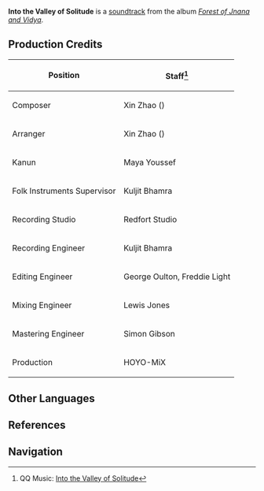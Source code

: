 {{Soundtrack Infobox
|title          =
|image          = Forest of Jnana and Vidya.png
|album          = Forest of Jnana and Vidya
|disc           = 2
|number         = 44
|featured       =
|featured2      =
|featured3      =
|featured_disc  =
|featured_disc2 =
|featured_disc3 =
|youtube_id     = mR2O7Iv20pA
|spotify_id     = 1rG7J6H4DwumYGEAhpYANL
|played_in      = Ardravi Valley
|during         = [[Ardravi Valley]] (Night)
|domain         =
|previous       = Lost in Sweet Gentle Breezes
|next           = Speechless Sorrows
}}
'''Into the Valley of Solitude''' is a [[soundtrack]] from the album ''[[Forest of Jnana and Vidya]]''.

==Production Credits==
{| class="wikitable" style="text-align:left; height:0.5em"
! Position
! Staff<ref>QQ Music: [https://y.qq.com/n/ryqq/songDetail/0047VfrZ45132z Into the Valley of Solitude]</ref>
|-
! Composer
| Xin Zhao ({{zh|赵鑫}})
|-
! Arranger
| Xin Zhao ({{zh|赵鑫}})
|-
! Kanun
| Maya Youssef
|-
! Folk Instruments Supervisor
| Kuljit Bhamra
|-
! Recording Studio
| Redfort Studio
|-
! Recording Engineer
| Kuljit Bhamra
|-
! Editing Engineer
| George Oulton, Freddie Light
|-
! Mixing Engineer
| Lewis Jones
|-
! Mastering Engineer
| Simon Gibson
|-
! Production
| HOYO-MiX
|}
<!--
==Videos==
<gallery hideaddbutton="true" captionalign="center">
</gallery>

==Trivia==
-->
==Other Languages==
{{Other Languages
|en      = Into the Valley of Solitude
|zhs     = 幽谷冥冥
|zhs_rm  = Yōugǔ Míngmíng
|zht     = 幽谷冥冥
|zht_rm  = Yōugǔ Míngmíng
|zh_tl   = 
|ja      = 定められし幽谷
|ja_rm   = Sadamerareshi Yuukoku
|ja_tl   = 
|tr      = 
|tr_tl   = 
|it      = 
|it_tl   = 
}}

==References==
{{Reflist}}

==Navigation==
{{Soundtrack Navbox|Forest of Jnana and Vidya}}